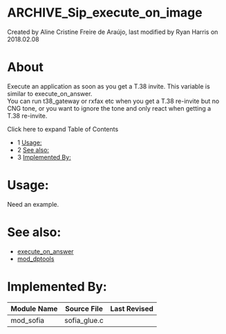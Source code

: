 
# ARCHIVE_Sip_execute_on_image 

 Created by  Aline Cristine Freire de Araújo, last modified by  Ryan Harris on 2018.02.08

# About

Execute an application as soon as you get a T.38 invite. This variable is similar to execute\_on\_answer.   
You can run t38\_gateway or rxfax etc when you get a T.38 re-invite but no CNG tone, or you want to ignore the tone and only react when getting a T.38 re-invite.

Click here to expand Table of Contents

* 1 [Usage:](#-freeswitch--archive_sip_execute_on_image-)
* 2 [See also:](#-freeswitch--archive_sip_execute_on_image-)
* 3 [Implemented By:](#implemented-by)

# **Usage:** 

Need an example.

# **See also:**

* [execute\_on\_answer](../Introduction/Variables/index.mdx#0-about)
* [mod\_dptools](../Modules/mod_dptools_1970333.mdx#-c)

# **Implemented By:**

| Module Name | Source File   | Last Revised |
| ----------- | ------------- | ------------ |
| mod\_sofia  | sofia\_glue.c |              |


